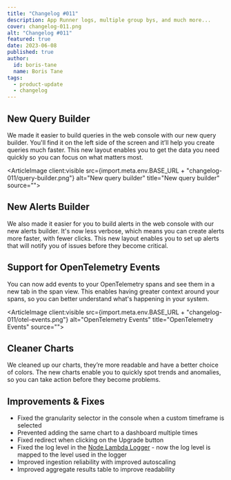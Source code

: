 ```yaml
---
title: "Changelog #011"
description: App Runner logs, multiple group bys, and much more... 
cover: changelog-011.png
alt: "Changelog #011"
featured: true
date: 2023-06-08
published: true
author:
  id: boris-tane
  name: Boris Tane
tags: 
  - product-update
  - changelog
---
```



## New Query Builder

We made it easier to build queries in the web console with our new query builder. You'll find it on the left side of the screen and it’ll help you create queries much faster. This new layout enables you to get the data you need quickly so you can focus on what matters most.

<ArticleImage client:visible   src={import.meta.env.BASE_URL + "changelog-011/query-builder.png"}  alt="New query builder" title="New query builder" source="">
</ArticleImage>

## New Alerts Builder

We also made it easier for you to build alerts in the web console with our new alerts builder. It's now less verbose, which means you can create alerts more faster, with fewer clicks. This new layout enables you to set up alerts that will notify you of issues before they become critical.

## Support for OpenTelemetry Events

You can now add events to your OpenTelemetry spans and see them in a new tab in the span view. This enables having greater context around your spans, so you can better understand what's happening in your system.

<ArticleImage client:visible   src={import.meta.env.BASE_URL + "changelog-011/otel-events.png"}  alt="OpenTelemetry Events" title="OpenTelemetry Events" source="">
</ArticleImage>

## Cleaner Charts

We cleaned up our charts, they’re more readable and have a better choice of colors. The new charts enable you to quickly spot trends and anomalies, so you can take action before they become problems.

## Improvements & Fixes

- Fixed the granularity selector in the console when a custom timeframe is selected
- Prevented adding the same chart to a dashboard multiple times
- Fixed redirect when clicking on the Upgrade button
- Fixed the log level in the [Node Lambda Logger](https://github.com/baselime/lambda-logger) - now the log level is mapped to the level used in the logger
- Improved ingestion reliability with improved autoscaling
- Improved aggregate results table to improve readability
